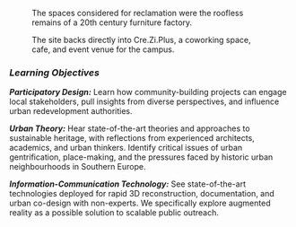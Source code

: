 <Figure src="/assets/content/assets/en/resources/events/use-of-ict-for-community-building-actions-towards-the-reactivation-of-urban-heritagescapes-in-south-european-cities/sessions/0/site-1.png">
  The spaces considered for reclamation were the roofless remains of a 20th century furniture factory.
</Figure>

<Figure src="/assets/content/assets/en/resources/events/use-of-ict-for-community-building-actions-towards-the-reactivation-of-urban-heritagescapes-in-south-european-cities/sessions/0/site-2.png">
  The site backs directly into Cre.Zi.Plus, a coworking space, cafe, and event venue for the campus.
</Figure>

### ***Learning Objectives***

***Participatory Design:*** Learn how community-building projects can engage local stakeholders, pull insights from diverse perspectives, and influence urban redevelopment authorities.

***Urban Theory:*** Hear state-of-the-art theories and approaches to sustainable heritage, with reflections from experienced architects, academics, and urban thinkers. Identify critical issues of urban gentrification, place-making, and the pressures faced by historic urban neighbourhoods in Southern Europe.

***Information-Communication Technology:*** See state-of-the-art technologies deployed for rapid 3D reconstruction, documentation, and urban co-design with non-experts. We specifically explore augmented reality as a possible solution to scalable public outreach.
